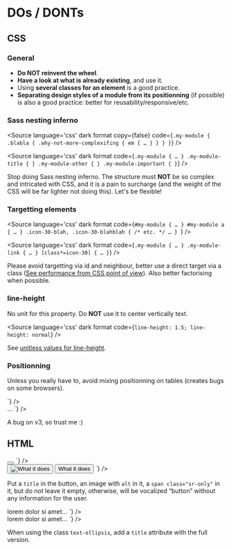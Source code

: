 
<Meta title="CSS / Front-End conventions / DOs - DONTs" />

# DOs / DONTs

## CSS

### General

- <strong>Do NOT reinvent the wheel</strong>.
- <strong>Have a look at what is already existing</strong>, and use it.
- Using <strong>several classes for an element</strong> is a good practice.
- <strong>Separating design styles of a module from its positionning</strong> (if possible) is also a good practice: better for reusability/responsive/etc.

### Sass nesting inferno

<div class="flex flex-nowrap flex-justify-space-between mb2 on-mobile-flex-column">
  <div class="w49 icon-ko relative">

<Source
  language='css'
  dark
  format
  copy={false}
  code={`
.my-module {
  .blabla {
    .why-not-more-complexifing {
      em {
      …
      }
    }
  }
}
`}
/>

  </div>
  <div class="w49 icon-ok relative">

<Source
  language='css'
  dark
  format
  code={`
.my-module {
  …
}
.my-module-title {
}
.my-module-other {
}
.my-module-important {
}
`}
/>
  </div>
</div>

Stop doing Sass nesting inferno. The structure must <strong class="text-uppercase">NOT</strong> be so complex and intricated with CSS, and it is a pain to surcharge (and the weight of the CSS will be far lighter not doing this). Let's be flexible!

### Targetting elements

<div class="flex flex-nowrap flex-justify-space-between mb2 on-mobile-flex-column">
  <div class="w49 icon-ko relative">

<Source
  language='css'
  dark
  format
  code={`
#my-module {
  …
}
#my-module a {
  …
}
.icon-30-blah, .icon-30-blahblah { /* etc. */
  …
} 
`}
/>
  </div>
  <div class="w49 icon-ok relative">

<Source
  language='css'
  dark
  format
  code={`
.my-module {
  …
}
.my-module-link {
  …
}
[class*=icon-30] {
    …
}
`}
/>
  </div>
</div>

Please avoid targetting via id and neighbour, better use a direct target via a class (<a href="https://openweb.eu.org/articles/performance-seen-from-css">See performance from CSS point of view</a>). Also better factorising when possible.

### line-height

No unit for this property. Do <strong>NOT</strong> use it to center vertically text.

<div class="flex flex-nowrap flex-justify-space-between mb2 on-mobile-flex-column">
  <div class="w49 icon-ko relative">
<Source
  language='css'
  dark
  format
  code={`
line-height: 36px;
line-height: 3em;
`}
/>
  </div>
  <div class="w49 icon-ok relative">

<Source
  language='css'
  dark
  format
  code={`
line-height: 1.5;
line-height: normal
`}
/>
  </div>
</div>

See <a href="https://tzi.fr/css/line-height-units/">unitless values for line-height</a>.


### Positionning

Unless you really have to, avoid mixing positionning on tables (creates bugs on some browsers).

<div class="flex flex-nowrap flex-justify-space-between mb2 on-mobile-flex-column">
  <div class="w49 icon-ko relative">
<Source
  language='html'
  dark
  format
  code={`
<td class="my-module-style">
`}
/>
  </div>
  <div class="w49 icon-ok relative">
<Source
  language='html'
  dark
  format
  code={`
<td><span class="my-module-style">…</span>
`}
/>
  </div>
</div>
<div class="flex flex-nowrap flex-justify-space-between mb2 on-mobile-flex-column">
  <div class="w49 icon-ko relative">
<Source
  language='css'
  dark
  format
  code={`
.my-module-style {
  display: flex
  …
}
`}
/>
  </div>
  <div class="w49 icon-ok relative">
<Source
  language='css'
  dark
  format
  code={`
.my-module-style {
  display: flex
  …
}
`}
/>
  </div>
</div>

A bug on v3, so trust me :)


## HTML

<div class="flex flex-nowrap flex-justify-space-between mb2 on-mobile-flex-column">
  <div class="w49 icon-ko relative">
<Source
  language='html'
  dark
  format
  code={`
<button></button>
<button><span></span></button>
`}
/>
  </div>
  <div class="w49 icon-ok relative">
<Source
  language='html'
  dark
  format
  code={`
<button title="What it does"></button>
<button><img alt="What it does" …></button>
<button>
<span class="sr-only">What it does</span>
</button>
`}
/>
  </div>
</div>

Put a <code>title</code> in the button, an image with <code>alt</code> in it, a <code>span class="sr-only"</code> in it, but do not leave it empty, otherwise, will be vocalized “button” without any information for the user.

<div class="flex flex-nowrap flex-justify-space-between mb2 on-mobile-flex-column">
  <div class="w49 icon-ko relative">
<Source
  language='html'
  dark
  format
  code={`
<button class="text-ellipsis">
lorem dolor si amet…
</button>
`}
/>
  </div>
  <div class="w49 icon-ok relative">
<Source
  language='html'
  dark
  format
  code={`
<button class="text-ellipsis" 
 title="lorem dolor si amet consegur">
lorem dolor si amet…
</button>
`}
/>
  </div>
</div>

When using the class <code>text-ellipsis</code>, add a <code>title</code> attribute with the full version.
